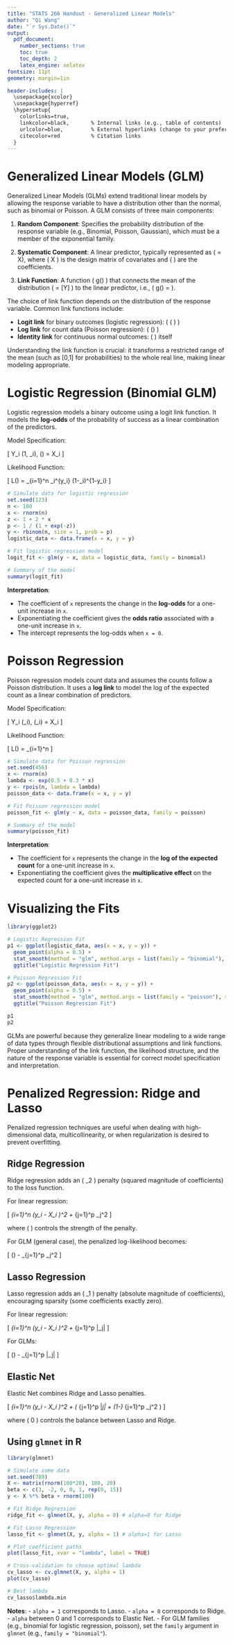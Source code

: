 ```yaml
---
title: "STATS 266 Handout - Generalized Linear Models"
author: "Qi Wang"
date: "`r Sys.Date()`"
output: 
  pdf_document:
    number_sections: true
    toc: true
    toc_depth: 2
    latex_engine: xelatex
fontsize: 11pt
geometry: margin=1in

header-includes: |
  \usepackage{xcolor}
  \usepackage{hyperref}
  \hypersetup{
    colorlinks=true,
    linkcolor=black,       % Internal links (e.g., table of contents)
    urlcolor=blue,         % External hyperlinks (change to your preferred color)
    citecolor=red          % Citation links
  }
---
```

\newpage

# Generalized Linear Models (GLM)

Generalized Linear Models (GLMs) extend traditional linear models by allowing the response variable to have a distribution other than the normal, such as binomial or Poisson. A GLM consists of three main components:

1. **Random Component**: Specifies the probability distribution of the response variable (e.g., Binomial, Poisson, Gaussian), which must be a member of the exponential family.

2. **Systematic Component**: A linear predictor, typically represented as \( \eta = X\beta \), where \( X \) is the design matrix of covariates and \( \beta \) are the coefficients.

3. **Link Function**: A function \( g(\cdot) \) that connects the mean of the distribution \( \mu = \mathbb{E}[Y] \) to the linear predictor, i.e., \( g(\mu) = \eta \).

The choice of link function depends on the distribution of the response variable. Common link functions include:

- **Logit link** for binary outcomes (logistic regression): \( \log \left( \frac{\mu}{1-\mu} \right) \)
- **Log link** for count data (Poisson regression): \( \log(\mu) \)
- **Identity link** for continuous normal outcomes: \( \mu \) itself

Understanding the link function is crucial: it transforms a restricted range of the mean (such as [0,1] for probabilities) to the whole real line, making linear modeling appropriate.

# Logistic Regression (Binomial GLM)

Logistic regression models a binary outcome using a logit link function. It models the **log-odds** of the probability of success as a linear combination of the predictors.

Model Specification:

\[
Y_i \sim \text{Binomial}(1, \pi_i), \quad \log\left(\frac{\pi_i}{1-\pi_i}\right) = X_i \beta
\]

Likelihood Function:

\[
L(\beta) = \prod_{i=1}^n \pi_i^{y_i} (1-\pi_i)^{1-y_i}
\]

```r
# Simulate data for logistic regression
set.seed(123)
n <- 100
x <- rnorm(n)
z <- 1 + 2 * x
p <- 1 / (1 + exp(-z))
y <- rbinom(n, size = 1, prob = p)
logistic_data <- data.frame(x = x, y = y)

# Fit logistic regression model
logit_fit <- glm(y ~ x, data = logistic_data, family = binomial)

# Summary of the model
summary(logit_fit)
```

**Interpretation**:

- The coefficient of `x` represents the change in the **log-odds** for a one-unit increase in `x`.
- Exponentiating the coefficient gives the **odds ratio** associated with a one-unit increase in `x`.
- The intercept represents the log-odds when `x = 0`.

# Poisson Regression

Poisson regression models count data and assumes the counts follow a Poisson distribution. It uses a **log link** to model the log of the expected count as a linear combination of predictors.

Model Specification:

\[
Y_i \sim \text{Poisson}(\lambda_i), \quad \log(\lambda_i) = X_i \beta
\]

Likelihood Function:

\[
L(\beta) = \prod_{i=1}^n \frac{e^{-\lambda_i} \lambda_i^{y_i}}{y_i!}
\]

```r
# Simulate data for Poisson regression
set.seed(456)
x <- rnorm(n)
lambda <- exp(0.5 + 0.3 * x)
y <- rpois(n, lambda = lambda)
poisson_data <- data.frame(x = x, y = y)

# Fit Poisson regression model
poisson_fit <- glm(y ~ x, data = poisson_data, family = poisson)

# Summary of the model
summary(poisson_fit)
```

**Interpretation**:

- The coefficient for `x` represents the change in the **log of the expected count** for a one-unit increase in `x`.
- Exponentiating the coefficient gives the **multiplicative effect** on the expected count for a one-unit increase in `x`.

# Visualizing the Fits

```r
library(ggplot2)

# Logistic Regression Fit
p1 <- ggplot(logistic_data, aes(x = x, y = y)) +
  geom_point(alpha = 0.5) +
  stat_smooth(method = "glm", method.args = list(family = "binomial"), se = FALSE) +
  ggtitle("Logistic Regression Fit")

# Poisson Regression Fit
p2 <- ggplot(poisson_data, aes(x = x, y = y)) +
  geom_point(alpha = 0.5) +
  stat_smooth(method = "glm", method.args = list(family = "poisson"), se = FALSE) +
  ggtitle("Poisson Regression Fit")

p1
p2
```

GLMs are powerful because they generalize linear modeling to a wide range of data types through flexible distributional assumptions and link functions. Proper understanding of the link function, the likelihood structure, and the nature of the response variable is essential for correct model specification and interpretation.



# Penalized Regression: Ridge and Lasso

Penalized regression techniques are useful when dealing with high-dimensional data, multicollinearity, or when regularization is desired to prevent overfitting.

## Ridge Regression

Ridge regression adds an \( \ell_2 \) penalty (squared magnitude of coefficients) to the loss function.

For linear regression:

\[
\text{Minimize} \quad \sum_{i=1}^n (y_i - X_i \beta)^2 + \lambda \sum_{j=1}^p \beta_j^2
\]

where \( \lambda \geq 0 \) controls the strength of the penalty.

For GLM (general case), the penalized log-likelihood becomes:

\[
\text{Maximize} \quad \ell(\beta) - \lambda \sum_{j=1}^p \beta_j^2
\]

## Lasso Regression

Lasso regression adds an \( \ell_1 \) penalty (absolute magnitude of coefficients), encouraging sparsity (some coefficients exactly zero).

For linear regression:

\[
\text{Minimize} \quad \sum_{i=1}^n (y_i - X_i \beta)^2 + \lambda \sum_{j=1}^p |\beta_j|
\]

For GLMs:

\[
\text{Maximize} \quad \ell(\beta) - \lambda \sum_{j=1}^p |\beta_j|
\]

## Elastic Net

Elastic Net combines Ridge and Lasso penalties.

\[
\text{Minimize} \quad \sum_{i=1}^n (y_i - X_i \beta)^2 + \lambda \left( \alpha \sum_{j=1}^p |\beta_j| + (1-\alpha) \sum_{j=1}^p \beta_j^2 \right)
\]

where \( 0 \leq \alpha \leq 1 \) controls the balance between Lasso and Ridge.

## Using `glmnet` in R

```r
library(glmnet)

# Simulate some data
set.seed(789)
X <- matrix(rnorm(100*20), 100, 20)
beta <- c(3, -2, 0, 0, 1, rep(0, 15))
y <- X %*% beta + rnorm(100)

# Fit Ridge Regression
ridge_fit <- glmnet(X, y, alpha = 0) # alpha=0 for Ridge

# Fit Lasso Regression
lasso_fit <- glmnet(X, y, alpha = 1) # alpha=1 for Lasso

# Plot coefficient paths
plot(lasso_fit, xvar = "lambda", label = TRUE)

# Cross-validation to choose optimal lambda
cv_lasso <- cv.glmnet(X, y, alpha = 1)
plot(cv_lasso)

# Best lambda
cv_lasso$lambda.min
```

**Notes**:
- `alpha = 1` corresponds to Lasso.
- `alpha = 0` corresponds to Ridge.
- `alpha` between 0 and 1 corresponds to Elastic Net.
- For GLM families (e.g., binomial for logistic regression, poisson), set the `family` argument in `glmnet` (e.g., `family = "binomial"`).



